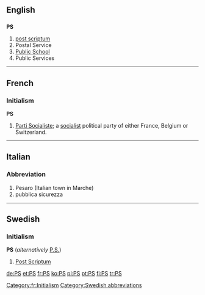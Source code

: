 {{see|.ps}}

==English==
==={{initialism}}===
'''PS'''

#[[post scriptum]]
#Postal Service
#[[public school|Public School]]
#Public Services

----
==French==

===Initialism===
'''PS''' {{m}}

# [[w:Parti Socialiste|Parti Socialiste]]; a [[socialist]] political party of either France, Belgium or Switzerland.

[[Category:fr:Initialism]]

----

==Italian==
===Abbreviation===

# Pesaro (Italian town in Marche)
# pubblica sicurezza
----
==Swedish==
===Initialism===
'''PS''' (''alternatively'' [[P.S.]])

#[[Post Scriptum]]

[[Category:Swedish abbreviations]]

[[de:PS]]
[[et:PS]]
[[fr:PS]]
[[ko:PS]]
[[pl:PS]]
[[pt:PS]]
[[fi:PS]]
[[tr:PS]]